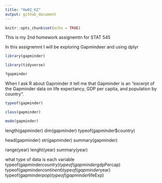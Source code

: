 ```yaml
---
title: "Hw02_KZ"
output: github_document
---
```


```r
knitr::opts_chunk$set(echo = TRUE)
```


This is my 2nd homework assignemtn for STAT 545 

In this assignemnt I will be exploring Gapmindeer and using dplyr
 
```r
library(gapminder)
```
 
```r
library(tidyverse)
```
 
```r
?gapminder
```

When I ask R about Gapminder it tell me that Gapminder is an "excerpt of the Gapminder data on life expectancy, GDP per capita, and population by country".

```r
typeof(gapminder)
```

```r
class(gapminder)
```

```r
mode(gapminder)
```

length(gapminder)
dim(gapminder)
typeof(gapminder$country)

head(gapminder)
str(gapminder)
summary(gapminder)

range(year)
lenght(year)
summary(year)

what type of data is each variable 
typeof(gapminder$country)
typeof(gapminder$gdpPercap)
typeof(gapminder$continent)
typeof(gapminder$year)
typeof(gapminder$pop)
typeof(gapminder$lifeExp)


